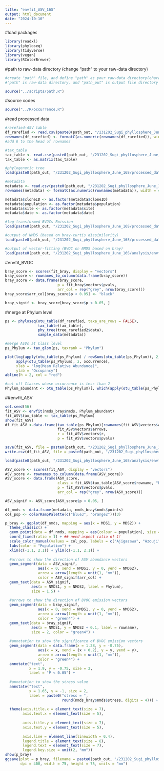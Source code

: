 ```yaml
---
title: "envfit_ASV_16S"
output: html_document
date: "2024-10-10"
---
```


#load packages

```r
library(readxl)
library(phyloseq)
library(tidyverse)
library(vegan)
library(RColorBrewer)
```

#path to raw-data directory (change "path" to your raw-data directory)

```r
#create "path" file, and define "path" as your raw-data directory(character vector) in the file
#"path" is raw-data directory, and "path_out" is output file directory

source("../scripts/path.R")
```

#source codes

```r
source("../R/occurrence.R")
```

#read processed data

```r
#rarefied-ASV table
df_rarefied <- read.csv(paste0(path_out, "/231202_Sugi_phyllosphere_June_16S/processed_data/BVOC/df_rarefied_16S_BVOC.csv"), row.names = 1)
rownames(df_rarefied) <- formatC(as.numeric(rownames(df_rarefied)), width = 4, flag = "0") 
#add 0 to the head of rownames

#tax_table
tax_table <- read.csv(paste0(path_out, "/231202_Sugi_phyllosphere_June_16S/processed_data/tax_table2_16S.csv"), row.names = 1)
tax_table <- as.matrix(tax_table)

#phylogenetic tree
load(paste0(path_out, "/231202_Sugi_phyllosphere_June_16S/processed_data/trees.Rdata"))

#metadata
metadata <- read.csv(paste0(path_out, "/231202_Sugi_phyllosphere_June_16S/processed_data/BVOC/metadata_16S_BVOC.csv"), row.names = 1)
rownames(metadata) <- formatC(as.numeric(rownames(metadata)), width = 4, flag = "0")

metadata$cloneID <- as.factor(metadata$cloneID)
metadata$population <- as.factor(metadata$population)
metadata$site <- as.factor(metadata$site)
metadata$date <- as.factor(metadata$date)

#log-transformed BVOCs Emission
load(paste0(path_out, "/231202_Sugi_phyllosphere_June_16S/processed_data/BVOC/BVOC_2306_16S_log.Rdata"))

#output of NMDS (based on bray-curtis dissimilarity)
load(paste0(path_out, "/231202_Sugi_phyllosphere_June_16S/processed_data/BVOC/NMDS_bray_16S_BVOC2306.Rdata"))

#output of vector-fitting (BVOC on NMDS based on bray)
load(paste0(path_out, "/231202_Sugi_phyllosphere_June_16S/analysis/envfit_bray_BVOC.Rdata"))
```

#envfit_BVOC

```r
bray_score <- scores(fit_bray, display = "vectors")
bray_score <- rownames_to_column(data.frame(bray_score))
bray_score <- data.frame(bray_score, 
                        p = fit_bray$vectors$pvals, 
                        arr_col = rep("grey", nrow(bray_score)))
bray_score$arr_col[bray_score$p < 0.05] <- "black"

bray_signif <- bray_score[bray_score$p < 0.05, ]
```

#merge at Phylum level

```r
ps <- phyloseq(otu_table(df_rarefied, taxa_are_rows = FALSE), 
               tax_table(tax_table), 
               phy_tree(tree_rarefied2$data), 
               sample_data(metadata))

#merge ASVs at Class level
ps_Phylum <- tax_glom(ps, taxrank = "Phylum")
```

```r
plot(log(apply(otu_table(ps_Phylum) / rowSums(otu_table(ps_Phylum)), 2, mean)), 
     apply(otu_table(ps_Phylum), 2, occurrence), 
     xlab = "log(Mean Relative Abundance)", 
     ylab = "Occupancy")
abline(h = 2, col = "red")

#cut off Classes whose occurrence is less than 2
Phylum_abundant <- otu_table(ps_Phylum)[, which(apply(otu_table(ps_Phylum), 2, occurrence) > 1)]
```

##envfit_ASV

```r
set.seed(56)
fit_ASV <- envfit(nmds_bray$nmds, Phylum_abundant)
fit_ASV$tax_table <- tax_table(ps_Phylum)
show(fit_ASV)
df_fit_ASV <-data.frame(tax_table(ps_Phylum)[rownames(fit_ASV$vectors$arrows), "Phylum"], 
                        fit_ASV$vectors$arrows, 
                        r = fit_ASV$vectors$r, 
                        p = fit_ASV$vectors$pvals)

save(fit_ASV, file = paste0(path_out, "/231202_Sugi_phyllosphere_June_16S/analysis/envfit_bray_ASV_BVOC.Rdata"))
write.csv(df_fit_ASV, file = paste0(path_out, "/231202_Sugi_phyllosphere_June_16S/analysis/envfit_bray_ASV_BVOC.csv"))
```

```r
load(paste0(path_out, "/231202_Sugi_phyllosphere_June_16S/analysis/envfit_bray_ASV_BVOC.Rdata"))

ASV_score <- scores(fit_ASV, display = "vectors")
ASV_score <- rownames_to_column(data.frame(ASV_score))
ASV_score <- data.frame(ASV_score, 
                        class = fit_ASV$tax_table[ASV_score$rowname, "Phylum"], 
                        p = fit_ASV$vectors$pvals, 
                        arr_col = rep("grey", nrow(ASV_score)))

ASV_signif <- ASV_score[ASV_score$p < 0.05, ]
```


```r
df_nmds <- data.frame(metadata, nmds_bray$nmds$points)
col_pop <- colorRampPalette(c("blue3", "orange2"))(3)

p_bray <- ggplot(df_nmds, mapping = aes(x = MDS1, y = MDS2)) +
  theme_classic() + 
  geom_point(data = df_nmds, mapping = aes(colour = population), size = 1) +
  coord_fixed(ratio = 1) + ## need aspect ratio of 1!
  scale_color_manual(values = col_pop, labels = c("Ajigazawa", "Azouji", "Yakushima")) +
  labs(color = "Population") +
  xlim(c(-1.1, 2.1)) + ylim(c(-1.1, 2.1)) +
  
  #arrows to show the direction of ASV abundance vectors
  geom_segment(data = ASV_signif,
               aes(x = 0, xend = NMDS1, y = 0, yend = NMDS2),
               arrow = arrow(length = unit(1, "mm")), 
               color = ASV_signif$arr_col) +
  geom_text(data = ASV_signif,  
            aes(x = NMDS1, y = NMDS2, label = Phylum), 
            size = 1.5) +
  
  #arrows to show the direction of BVOC emission vectors
  geom_segment(data = bray_signif,
               aes(x = 0, xend = NMDS1, y = 0, yend = NMDS2),
               arrow = arrow(length = unit(1, "mm")), 
               color = "green4") +
  geom_text(data = bray_signif,  
            aes(x = NMDS1, y = NMDS2 + 0.1, label = rowname), 
            size = 2, color = "green4") +
  
  #annotation to show the significance of BVOC emission vectors
  geom_segment(data = data.frame(x = 1.28, y = -0.75),
               aes(x = x, xend = (x + 0.2), y = y, yend = y),
               arrow = arrow(length = unit(1, "mm")), 
               color = "green4") +
  annotate("text", 
           x = 1.9, y = -0.75, size = 2, 
           label = "P < 0.05") +
  
  #annotation to show the stress value
  annotate("text", 
           x = 1.65, y = -1, size = 2, 
           label = paste0("stress = ", 
                          round(nmds_bray$nmds$stress, digits = 4))) +
  
  theme(axis.title.x = element_text(size = 7), 
        axis.text.x = element_text(size = 5), 
        
        axis.title.y = element_text(size = 7), 
        axis.text.y = element_text(size = 5), 
        
        axis.line = element_line(linewidth = 0.4), 
        legend.title = element_text(size = 8), 
        legend.text = element_text(size = 7), 
        legend.key.size = unit(2, "mm"))
show(p_bray)
ggsave(plot = p_bray, filename = paste0(path_out, "/231202_Sugi_phyllosphere_June_16S/figures/envfit_BVOC_ASV_log.png"), 
       dpi = 400, width = 75, height = 75, units = "mm")
```
